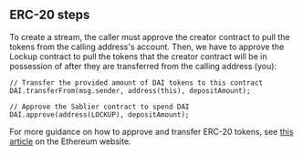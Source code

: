 ## ERC-20 steps

To create a stream, the caller must approve the creator contract to pull the tokens from the calling address's account.
Then, we have to approve the Lockup contract to pull the tokens that the creator contract will be in possession of after
they are transferred from the calling address (you):

```solidity
// Transfer the provided amount of DAI tokens to this contract
DAI.transferFrom(msg.sender, address(this), depositAmount);

// Approve the Sablier contract to spend DAI
DAI.approve(address(LOCKUP), depositAmount);
```

For more guidance on how to approve and transfer ERC-20 tokens, see
[this article](https://ethereum.org/en/developers/docs/standards/tokens/erc-20/) on the Ethereum website.
